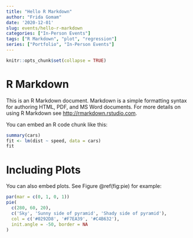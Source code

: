 ```yaml
---
title: "Hello R Markdown"
author: "Frida Gomam"
date: '2020-12-01'
slug: events/hello-r-markdown
categories: ["In-Person Events"]
tags: ["R Markdown", "plot", "regression"]
series: ["Portfolio", "In-Person Events"]
---
```


```r
knitr::opts_chunk$set(collapse = TRUE)
```

# R Markdown  

This is an R Markdown document. Markdown is a simple formatting syntax for authoring HTML, PDF, and MS Word documents. For more details on using R Markdown see <http://rmarkdown.rstudio.com>.

You can embed an R code chunk like this:  

```r
summary(cars)
fit <- lm(dist ~ speed, data = cars)
fit
```

# Including Plots

You can also embed plots. See Figure \@ref(fig:pie) for example:

```r
par(mar = c(0, 1, 0, 1))
pie(
  c(280, 60, 20),
  c('Sky', 'Sunny side of pyramid', 'Shady side of pyramid'),
  col = c('#0292D8', '#F7EA39', '#C4B632'),
  init.angle = -50, border = NA
)
```

